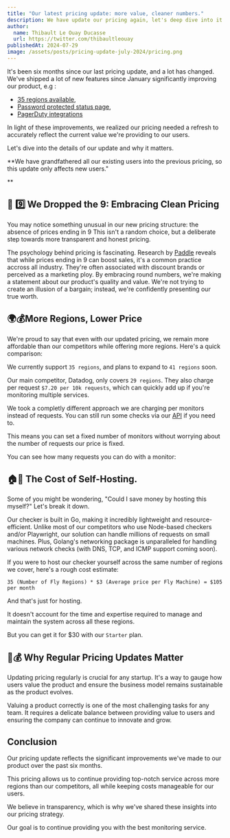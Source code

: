 ```yaml
---
title: "Our latest pricing update: more value, cleaner numbers."
description: We have update our pricing again, let's deep dive into it.
author:
  name: Thibault Le Ouay Ducasse
  url: https://twitter.com/thibaultleouay
publishedAt: 2024-07-29
image: /assets/posts/pricing-update-july-2024/pricing.png
---
```



It's been six months since our last pricing update, and a lot has changed. We've shipped a lot of new features  since January significantly improving our product, e.g :
- [35 regions available](/changelog/more-regions),
- [Password protected status page](changelog/password-protected-status-page),
- [PagerDuty integrations](/changelog/pagerduty-integration)


In light of these improvements, we realized our pricing needed a refresh to accurately reflect the current value we're providing to our users.

Let's dive into the details of our update and why it matters.

**We have grandfathered all our existing users into the previous pricing, so this update only affects new users."

**

## 🫳 9️⃣ We Dropped the 9: Embracing Clean Pricing

You may notice something unusual in our new pricing structure: the absence of prices ending in 9 This isn't a random choice, but a deliberate step towards more transparent and honest pricing.

The psychology behind pricing is fascinating. Research by [Paddle](https://www.paddle.com/blog/end-prices-in-9s) reveals that while prices ending in 9 can boost sales, it's a common practice accross all industry. They're often associated with discount brands or perceived as a marketing ploy. By embracing round numbers, we're making a statement about our product's quality and value. We're not trying to create an illusion of a bargain; instead, we're confidently presenting our true worth.

## 🌍💰More Regions, Lower Price

We're proud to say that even with our updated pricing, we remain more affordable than our competitors while offering more regions. Here's a quick comparison:

We currently support `35 regions`, and plans to expand to `41 regions` soon.

Our main competitor, Datadog, only covers `29 regions`. They also charge per request `$7.20 per 10k requests`, which can quickly add up if you're monitoring multiple services.

We took a completly different approach we are charging per monitors instead of requests. You can still run some checks via our [API](https://docs.openstatus.dev/api-reference/check/post-check) if you need to.

This means you can set a fixed number of monitors without worrying about the number of requests our price is fixed.

You can see how many requests you can do with a monitor:

<PricingSlider />


## 🏠💸 The Cost of Self-Hosting.

Some of you might be wondering, "Could I save money by hosting this myself?" Let's break it down.

Our checker is built in Go, making it incredibly lightweight and resource-efficient.
Unlike most of our competitors who use Node-based checkers and/or Playwright, our solution can handle millions of requests on small machines.
Plus, Golang's networking package is unparalleled for handling various network checks (with DNS, TCP, and ICMP support coming soon).

If you were to host our checker yourself across the same number of regions we cover, here's a rough cost estimate:

```
35 (Number of Fly Regions) * $3 (Average price per Fly Machine) = $105 per month
```


And that's just for hosting.

It doesn't account for the time and expertise required to manage and maintain the system across all these regions.

But you can get it for $30 with our `Starter` plan.

## 🔄💰 Why Regular Pricing Updates Matter

Updating pricing regularly is crucial for any startup. It's a way to gauge how users value the product and ensure the business model remains sustainable as the product evolves.

Valuing a product correctly is one of the most challenging tasks for any team.
It requires a delicate balance between providing value to users and ensuring the company can continue to innovate and grow.

## Conclusion


Our pricing update reflects the significant improvements we've made to our product over the past six months.

This pricing allows us to continue providing top-notch service across more regions than our competitors, all while keeping costs manageable for our users.

We believe in transparency, which is why we've shared these insights into our pricing strategy.

Our goal is to continue providing you with the best monitoring service.
